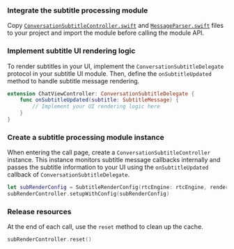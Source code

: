 <PlatformWrapper platform="ios, macos">

### Integrate the subtitle processing module

Copy [`ConversationSubtitleController.swift`](https://github.com/AgoraIO-Community/Conversational-AI-Demo/blob/main/iOS/Scenes/ConvoAI/ConvoAI/Classes/Utils/ConversationSubtitleController.swift) and [`MessageParser.swift`](https://github.com/AgoraIO-Community/Conversational-AI-Demo/blob/main/iOS/Scenes/ConvoAI/ConvoAI/Classes/Utils/MessageParser.swift) files to your project and import the module before calling the module API.

### Implement subtitle UI rendering logic

To render subtitles in your UI, implement the `ConversationSubtitleDelegate` protocol in your subtitle UI module. Then, define the `onSubtitleUpdated` method to handle subtitle message rendering.

```swift
extension ChatViewController: ConversationSubtitleDelegate {
    func onSubtitleUpdated(subtitle: SubtitleMessage) {
        // Implement your UI rendering logic here
    }
}
```

### Create a subtitle processing module instance

When entering the call page, create a `ConversationSubtitleController` instance. This instance monitors subtitle message callbacks internally and passes the subtitle information to your UI using the `onSubtitleUpdated` callback of `ConversationSubtitleDelegate`.

```swift
let subRenderConfig = SubtitleRenderConfig(rtcEngine: rtcEngine, renderMode: .words, delegate: self)
subRenderController.setupWithConfig(subRenderConfig)
```

### Release resources

At the end of each call, use the `reset` method to clean up the cache.

```swift
subRenderController.reset()
```

</PlatformWrapper>